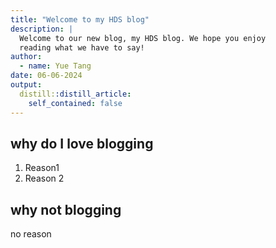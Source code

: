 ```yaml
---
title: "Welcome to my HDS blog"
description: |
  Welcome to our new blog, my HDS blog. We hope you enjoy 
  reading what we have to say!
author:
  - name: Yue Tang
date: 06-06-2024
output:
  distill::distill_article:
    self_contained: false
---
```


## why do I love blogging

1. Reason1
2. Reason 2

## why not blogging

no reason


